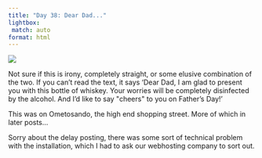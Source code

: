 ```yaml
---
title: "Day 38: Dear Dad..."
lightbox:
 match: auto
format: html
---
```


![](../images/20120528122529_dsc01968.jpg){group="all-the-pictures"}

Not sure if this is irony, completely straight, or some elusive combination of the two. If you can't read the text, it says 'Dear Dad, I am glad to present you with this bottle of whiskey. Your worries will be completely disinfected by the alcohol. And I'd like to say \"cheers\" to you on Father's Day!'

This was on Ometosando, the high end shopping street. More of which in later posts...

Sorry about the delay posting, there was some sort of technical problem with the installation, which I had to ask our webhosting company to sort out.
